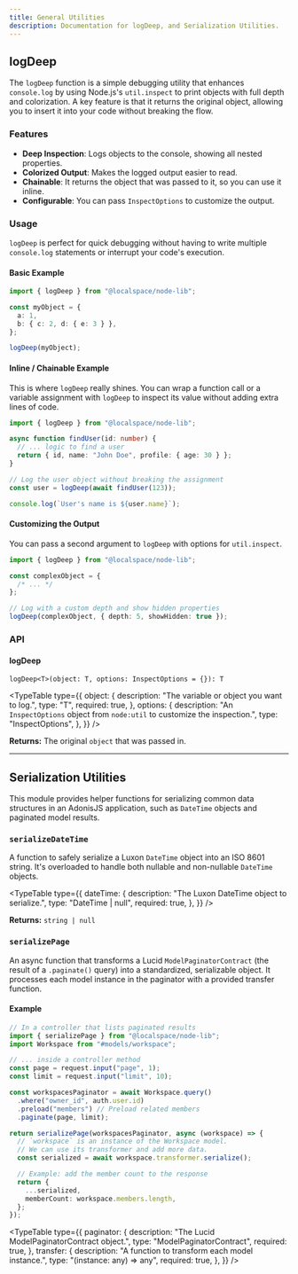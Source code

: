 ```yaml
---
title: General Utilities
description: Documentation for logDeep, and Serialization Utilities.
---
```


## logDeep

The `logDeep` function is a simple debugging utility that enhances `console.log` by using Node.js's `util.inspect` to print objects with full depth and colorization. A key feature is that it returns the original object, allowing you to insert it into your code without breaking the flow.

### Features

- **Deep Inspection**: Logs objects to the console, showing all nested properties.
- **Colorized Output**: Makes the logged output easier to read.
- **Chainable**: It returns the object that was passed to it, so you can use it inline.
- **Configurable**: You can pass `InspectOptions` to customize the output.

### Usage

`logDeep` is perfect for quick debugging without having to write multiple `console.log` statements or interrupt your code's execution.

#### Basic Example

```typescript
import { logDeep } from "@localspace/node-lib";

const myObject = {
  a: 1,
  b: { c: 2, d: { e: 3 } },
};

logDeep(myObject);
```

#### Inline / Chainable Example

This is where `logDeep` really shines. You can wrap a function call or a variable assignment with `logDeep` to inspect its value without adding extra lines of code.

```typescript
import { logDeep } from "@localspace/node-lib";

async function findUser(id: number) {
  // ... logic to find a user
  return { id, name: "John Doe", profile: { age: 30 } };
}

// Log the user object without breaking the assignment
const user = logDeep(await findUser(123));

console.log(`User's name is ${user.name}`);
```

#### Customizing the Output

You can pass a second argument to `logDeep` with options for `util.inspect`.

```typescript
import { logDeep } from "@localspace/node-lib";

const complexObject = {
  /* ... */
};

// Log with a custom depth and show hidden properties
logDeep(complexObject, { depth: 5, showHidden: true });
```

### API

#### logDeep

`logDeep<T>(object: T, options: InspectOptions = {}): T`

<TypeTable
  type={{
    object: {
      description: "The variable or object you want to log.",
      type: "T",
      required: true,
    },
    options: {
      description:
        "An `InspectOptions` object from `node:util` to customize the inspection.",
      type: "InspectOptions",
    },
  }}
/>

**Returns:** The original `object` that was passed in.

---

## Serialization Utilities

This module provides helper functions for serializing common data structures in an AdonisJS application, such as `DateTime` objects and paginated model results.

### `serializeDateTime`

A function to safely serialize a Luxon `DateTime` object into an ISO 8601 string. It's overloaded to handle both nullable and non-nullable `DateTime` objects.

<TypeTable
  type={{
    dateTime: {
      description: "The Luxon DateTime object to serialize.",
      type: "DateTime | null",
      required: true,
    },
  }}
/>

**Returns:** `string | null`

### `serializePage`

An async function that transforms a Lucid `ModelPaginatorContract` (the result of a `.paginate()` query) into a standardized, serializable object. It processes each model instance in the paginator with a provided transfer function.

#### Example

```typescript
// In a controller that lists paginated results
import { serializePage } from "@localspace/node-lib";
import Workspace from "#models/workspace";

// ... inside a controller method
const page = request.input("page", 1);
const limit = request.input("limit", 10);

const workspacesPaginator = await Workspace.query()
  .where("owner_id", auth.user.id)
  .preload("members") // Preload related members
  .paginate(page, limit);

return serializePage(workspacesPaginator, async (workspace) => {
  // `workspace` is an instance of the Workspace model.
  // We can use its transformer and add more data.
  const serialized = await workspace.transformer.serialize();

  // Example: add the member count to the response
  return {
    ...serialized,
    memberCount: workspace.members.length,
  };
});
```

<TypeTable
  type={{
    paginator: {
      description: "The Lucid ModelPaginatorContract object.",
      type: "ModelPaginatorContract<any>",
      required: true,
    },
    transfer: {
      description: "A function to transform each model instance.",
      type: "(instance: any) => any",
      required: true,
    },
  }}
/>
